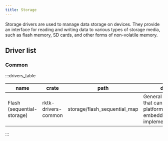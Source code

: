 ```yaml
---
title: Storage
---
```


Storage drivers are used to manage data storage on devices. They provide an interface for reading and writing data to various types of storage media, such as flash memory, SD cards, and other forms of non-volatile memory.

## Driver list

### Common

:::drivers_table

| name                       | crate               | path                         | description                                                                                               |
| -------------------------- | ------------------- | ---------------------------- | --------------------------------------------------------------------------------------------------------- |
| Flash (sequential-storage) | rktk-drivers-common | storage/flash_sequential_map | General storage driver that can be used with any platform that has embedded_storage_async implementation. |

:::

